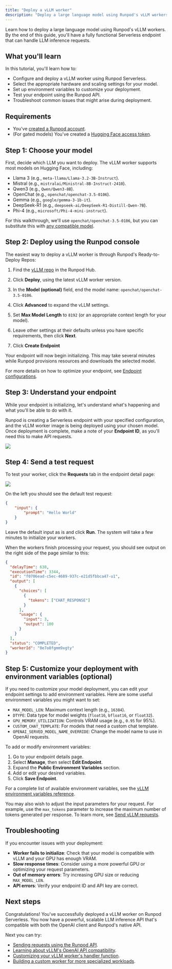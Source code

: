```yaml
---
title: "Deploy a vLLM worker"
description: "Deploy a large language model using Runpod's vLLM workers and start serving requests in minutes."
---
```


Learn how to deploy a large language model using Runpod's vLLM workers. By the end of this guide, you'll have a fully functional Serverless endpoint that can handle LLM inference requests.

## What you'll learn

In this tutorial, you'll learn how to:

* Configure and deploy a vLLM worker using Runpod Serverless.
* Select the appropriate hardware and scaling settings for your model.
* Set up environment variables to customize your deployment.
* Test your endpoint using the Runpod API.
* Troubleshoot common issues that might arise during deployment.

## Requirements

* You've [created a Runpod account](/get-started/manage-accounts).
* (For gated models) You've created a [Hugging Face access token](https://huggingface.co/docs/hub/en/security-tokens).

## Step 1: Choose your model

First, decide which LLM you want to deploy. The vLLM worker supports most models on Hugging Face, including:

* Llama 3 (e.g., `meta-llama/Llama-3.2-3B-Instruct`).
* Mistral (e.g., `mistralai/Ministral-8B-Instruct-2410`).
* Qwen3 (e.g., `Qwen/Qwen3-8B`).
* OpenChat (e.g., `openchat/openchat-3.5-0106`).
* Gemma (e.g., `google/gemma-3-1b-it`).
* DeepSeek-R1 (e.g., `deepseek-ai/DeepSeek-R1-Distill-Qwen-7B`).
* Phi-4 (e.g., `microsoft/Phi-4-mini-instruct`).

For this walkthrough, we'll use `openchat/openchat-3.5-0106`, but you can substitute this with [any compatible model](https://docs.vllm.ai/en/latest/models/supported_models.html).

## Step 2: Deploy using the Runpod console

The easiest way to deploy a vLLM worker is through Runpod's Ready-to-Deploy Repos:

1. Find the [vLLM repo](https://console.runpod.io/hub/runpod-workers/worker-vllm) in the Runpod Hub.

2. Click **Deploy**, using the latest vLLM worker version.

3. In the **Model (optional)** field, end the model name: `openchat/openchat-3.5-0106`.
4. Click **Advanced** to expand the vLLM settings.
5. Set **Max Model Length** to `8192` (or an appropriate context length for your model). 
6. Leave other settings at their defaults unless you have specific requirements, then click **Next**.
7. Click **Create Endpoint**

Your endpoint will now begin initializing. This may take several minutes while Runpod provisions resources and downloads the selected model.

<Tip>

For more details on how to optimize your endpoint, see [Endpoint configurations](/serverless/endpoints/endpoint-configurations).

</Tip>

## Step 3: Understand your endpoint

While your endpoint is initializing, let's understand what's happening and what you'll be able to do with it.

Runpod is creating a Serverless endpoint with your specified configuration, and the vLLM worker image is being deployed using your chosen model. Once deployment is complete, make a note of your **Endpoint ID**, as you'll need this to make API requests.

<Frame>
  <img src="/images/4a0706af-serverless-endpoint-id.png" />
</Frame>

## Step 4: Send a test request

To test your worker, click the **Requests** tab in the endpoint detail page:

<Frame>
  <img src="/images/8f34ba77-serverless-get-started-endpoint-details.png" />
</Frame>

On the left you should see the default test request:

```json
{
    "input": {
        "prompt": "Hello World"
    }
}
```

Leave the default input as is and click **Run**. The system will take a few minutes to initialize your workers.

When the workers finish processing your request, you should see output on the right side of the page similar to this:

```json
{
  "delayTime": 638,
  "executionTime": 3344,
  "id": "f0706ead-c5ec-4689-937c-e21d5fbbca47-u1",
  "output": [
    {
      "choices": [
        {
          "tokens": ["CHAT_RESPONSE"]
        }
      ],
      "usage": {
        "input": 3,
        "output": 100
      }
    }
  ],
  "status": "COMPLETED",
  "workerId": "0e7o8fgmm9xgty"
}
```

## Step 5: Customize your deployment with environment variables (optional)

If you need to customize your model deployment, you can edit your endpoint settings to add environment variables. Here are some useful environment variables you might want to set:

* `MAX_MODEL_LEN`: Maximum context length (e.g., `16384`).
* `DTYPE`: Data type for model weights (`float16`, `bfloat16`, or `float32`).
* `GPU_MEMORY_UTILIZATION`: Controls VRAM usage (e.g., `0.95` for 95%).
* `CUSTOM_CHAT_TEMPLATE`: For models that need a custom chat template.
* `OPENAI_SERVED_MODEL_NAME_OVERRIDE`: Change the model name to use in OpenAI requests.

To add or modify environment variables:

1. Go to your endpoint details page.
2. Select **Manage**, then select **Edit Endpoint**.
3. Expand the **Public Environment Variables** section.
4. Add or edit your desired variables.
5. Click **Save Endpoint**.

For a complete list of available environment variables, see the [vLLM environment variables reference](/serverless/vllm/environment-variables).

You may also wish to adjust the input parameters for your request. For example, use the `max_tokens` parameter to increase the maximum number of tokens generated per response. To learn more, see [Send vLLM requests](/serverless/vllm/vllm-requests).

## Troubleshooting

If you encounter issues with your deployment:

* **Worker fails to initialize**: Check that your model is compatible with vLLM and your GPU has enough VRAM.
* **Slow response times**: Consider using a more powerful GPU or optimizing your request parameters.
* **Out of memory errors**: Try increasing GPU size or reducing `MAX_MODEL_LEN`.
* **API errors**: Verify your endpoint ID and API key are correct.

## Next steps

Congratulations! You've successfully deployed a vLLM worker on Runpod Serverless. You now have a powerful, scalable LLM inference API that's compatible with both the OpenAI client and Runpod's native API.

Next you can try:

* [Sending requests using the Runpod API](/serverless/vllm/vllm-requests).
* [Learning about vLLM's OpenAI API compatibility](/serverless/vllm/openai-compatibility).
* [Customizing your vLLM worker's handler function](/serverless/workers/handler-functions).
* [Building a custom worker for more specialized workloads](/serverless/workers/custom-worker).
